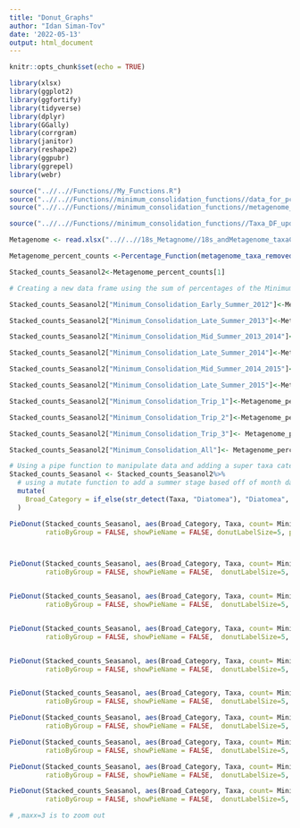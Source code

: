 ```yaml
---
title: "Donut_Graphs"
author: "Idan Siman-Tov"
date: '2022-05-13'
output: html_document
---
```


```r
knitr::opts_chunk$set(echo = TRUE)
```

```r
library(xlsx)
library(ggplot2)
library(ggfortify)
library(tidyverse)
library(dplyr)
library(GGally)
library(corrgram)
library(janitor)
library(reshape2)
library(ggpubr)
library(ggrepel)
library(webr)
```



```r
source("..//..//Functions//My_Functions.R")
source("..//..//Functions//minimum_consolidation_functions//data_for_pca_formating_updatedSept2022_no_percentage_minimum_consolidation.R")
source("..//..//Functions//minimum_consolidation_functions//metagenome_taxa_removed_updatedSept2022_no_percentage_minimum_consolidation.R")

source("..//..//Functions//minimum_consolidation_functions//Taxa_DF_updatedSept2022_no_percentage_minimum_consolidation.R")
```


```r
Metagenome <- read.xlsx("..//..//18s_Metagnome//18s_andMetagenome_taxaCounts_updatedSept2022_no_percentage.xlsx", sheetIndex=3, header= FALSE)
```




```r
Metagenome_percent_counts <-Percentage_Function(metagenome_taxa_removed())
```


```r
Stacked_counts_Seasanol2<-Metagenome_percent_counts[1]
```




```r
# Creating a new data frame using the sum of percentages of the Minimum Consolidation data

Stacked_counts_Seasanol2["Minimum_Consolidation_Early_Summer_2012"]<-Metagenome_percent_counts$`2012-11-27`

Stacked_counts_Seasanol2["Minimum_Consolidation_Late_Summer_2013"]<-Metagenome_percent_counts$`2013-02-08`

Stacked_counts_Seasanol2["Minimum_Consolidation_Mid_Summer_2013_2014"]<-Metagenome_percent_counts$`2013-12-27` + Metagenome_percent_counts$`2014-01-23`

Stacked_counts_Seasanol2["Minimum_Consolidation_Late_Summer_2014"]<-Metagenome_percent_counts$`2014-02-03` + Metagenome_percent_counts$`2014-02-10` + Metagenome_percent_counts$`2014-02-28` + Metagenome_percent_counts$`2014-03-04`

Stacked_counts_Seasanol2["Minimum_Consolidation_Mid_Summer_2014_2015"]<-Metagenome_percent_counts$`2014-12-01` + Metagenome_percent_counts$`2014-12-11` + Metagenome_percent_counts$`2015-01-12` + Metagenome_percent_counts$`2015-01-19`

Stacked_counts_Seasanol2["Minimum_Consolidation_Late_Summer_2015"]<-Metagenome_percent_counts$`2015-02-09` + Metagenome_percent_counts$`2015-02-23` + Metagenome_percent_counts$`2015-03-09`

Stacked_counts_Seasanol2["Minimum_Consolidation_Trip_1"]<-Metagenome_percent_counts$`2012-11-27` + Metagenome_percent_counts$`2013-02-08`

Stacked_counts_Seasanol2["Minimum_Consolidation_Trip_2"]<-Metagenome_percent_counts$`2013-12-27` + Metagenome_percent_counts$`2014-01-23` + Metagenome_percent_counts$`2014-02-03` + Metagenome_percent_counts$`2014-02-10` + Metagenome_percent_counts$`2014-02-28` + Metagenome_percent_counts$`2014-03-04`

Stacked_counts_Seasanol2["Minimum_Consolidation_Trip_3"]<- Metagenome_percent_counts$`2014-12-01` + Metagenome_percent_counts$`2014-12-11` + Metagenome_percent_counts$`2015-01-12` + Metagenome_percent_counts$`2015-01-19` + Metagenome_percent_counts$`2015-02-09` + Metagenome_percent_counts$`2015-02-23` + Metagenome_percent_counts$`2015-03-09`

Stacked_counts_Seasanol2["Minimum_Consolidation_All"]<- Metagenome_percent_counts$`2012-11-27` + Metagenome_percent_counts$`2013-02-08` + Metagenome_percent_counts$`2013-12-27` + Metagenome_percent_counts$`2014-01-23` + Metagenome_percent_counts$`2014-02-03` + Metagenome_percent_counts$`2014-02-10` + Metagenome_percent_counts$`2014-02-28` + Metagenome_percent_counts$`2014-03-04` + Metagenome_percent_counts$`2014-12-01` + Metagenome_percent_counts$`2014-12-11` + Metagenome_percent_counts$`2015-01-12` + Metagenome_percent_counts$`2015-01-19` + Metagenome_percent_counts$`2015-02-09` + Metagenome_percent_counts$`2015-02-23` + Metagenome_percent_counts$`2015-03-09`


```





```r
# Using a pipe function to manipulate data and adding a super taxa category
Stacked_counts_Seasanol <- Stacked_counts_Seasanol2%>%
  # using a mutate function to add a summer stage based off of month data was collected
  mutate(
    Broad_Category = if_else(str_detect(Taxa, "Diatomea"), "Diatomea", if_else(str_detect(Taxa, "Stramenopiles") , "Stramenopiles", "Other")),
  )

```



```r
PieDonut(Stacked_counts_Seasanol, aes(Broad_Category, Taxa, count= Minimum_Consolidation_Early_Summer_2012),
         ratioByGroup = FALSE, showPieName = FALSE, donutLabelSize=5, pieLabelSize=5, title="Minimum_Consolidation_Early_Summer_2012",color = "darkslategray")



PieDonut(Stacked_counts_Seasanol, aes(Broad_Category, Taxa, count= Minimum_Consolidation_Late_Summer_2013),
         ratioByGroup = FALSE, showPieName = FALSE,  donutLabelSize=5, pieLabelSize=5,title="Minimum_Consolidation_Late_Summer_2013",color = "darkslategray")


PieDonut(Stacked_counts_Seasanol, aes(Broad_Category, Taxa, count= Minimum_Consolidation_Mid_Summer_2013_2014),
         ratioByGroup = FALSE, showPieName = FALSE,  donutLabelSize=5, pieLabelSize=5,title="Minimum_Consolidation_Mid_Summer_2013_2014",color = "darkslategray")


PieDonut(Stacked_counts_Seasanol, aes(Broad_Category, Taxa, count= Minimum_Consolidation_Late_Summer_2014),
         ratioByGroup = FALSE, showPieName = FALSE,  donutLabelSize=5, pieLabelSize=5,title="Minimum_Consolidation_Late_Summer_2014",color = "darkslategray")


PieDonut(Stacked_counts_Seasanol, aes(Broad_Category, Taxa, count= Minimum_Consolidation_Mid_Summer_2014_2015),
         ratioByGroup = FALSE, showPieName = FALSE,  donutLabelSize=5, pieLabelSize=5,title="Minimum_Consolidation_Mid_Summer_2014_2015",color = "darkslategray")


PieDonut(Stacked_counts_Seasanol, aes(Broad_Category, Taxa, count= Minimum_Consolidation_Late_Summer_2015),
         ratioByGroup = FALSE, showPieName = FALSE,  donutLabelSize=5, pieLabelSize=5,title="Minimum_Consolidation_Late_Summer_2015",color = "darkslategray")

PieDonut(Stacked_counts_Seasanol, aes(Broad_Category, Taxa, count= Minimum_Consolidation_Trip_1),
         ratioByGroup = FALSE, showPieName = FALSE,  donutLabelSize=5, pieLabelSize=5,title="Minimum_Consolidation_Trip_1",color = "darkslategray")

PieDonut(Stacked_counts_Seasanol, aes(Broad_Category, Taxa, count= Minimum_Consolidation_Trip_2),
         ratioByGroup = FALSE, showPieName = FALSE,  donutLabelSize=5, pieLabelSize=5,title="Minimum_Consolidation_Trip_2",color = "darkslategray")

PieDonut(Stacked_counts_Seasanol, aes(Broad_Category, Taxa, count= Minimum_Consolidation_Trip_3),
         ratioByGroup = FALSE, showPieName = FALSE,  donutLabelSize=5, pieLabelSize=5,title="Minimum_Consolidation_Trip_3",color = "darkslategray")

PieDonut(Stacked_counts_Seasanol, aes(Broad_Category, Taxa, count= Minimum_Consolidation_All),
         ratioByGroup = FALSE, showPieName = FALSE,  donutLabelSize=5, pieLabelSize=5,title="Minimum_Consolidation_All",color = "darkslategray")

# ,maxx=3 is to zoom out
```








